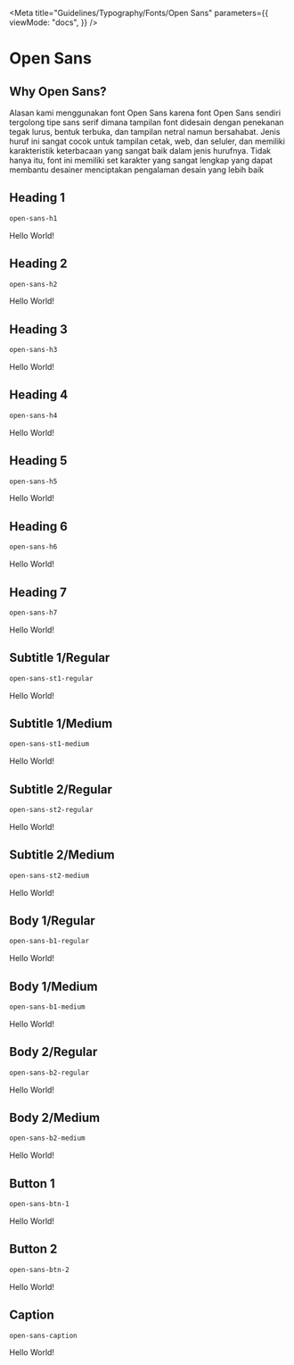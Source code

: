 
<Meta
  title="Guidelines/Typography/Fonts/Open Sans"
  parameters={{
    viewMode: "docs",
  }}
/>

<style>{`
  @import url('https://fonts.googleapis.com/css2?family=Open+Sans:ital,wght@0,300;0,400;0,500;0,600;0,700;0,800;1,300;1,400;1,500;1,600;1,700;1,800&display=swap');

  .sample--container {
    margin-bottom: 70px;
    border-radius: 5px;
    box-shadow: 0 1px 1px rgba(0,0,0,0.11), 
              0 2px 2px rgba(0,0,0,0.11), 
              0 4px 4px rgba(0,0,0,0.11), 
              0 6px 8px rgba(0,0,0,0.11),
              0 8px 16px rgba(0,0,0,0.11);
    padding-left: 5%;
  }

  .open-sans-h1 {
    font-family: "Open Sans", sans-serif;
    font-size: 96px;
    font-style: normal;
    font-weight: 800;
    line-height: 128px;
    letter-spacing: -0.015em;
    text-align: left;
  }

  .open-sans-h2 {
    font-family: "Open Sans", sans-serif;
    font-size: 80px;
    font-style: normal;
    font-weight: 300;
    line-height: 104px;
    letter-spacing: -0.015em;
    text-align: left;
  }

  .open-sans-h3 {
    font-family: "Open Sans", sans-serif;
    font-size: 64px;
    font-style: normal;
    font-weight: 400;
    line-height: 88px;
    letter-spacing: 0.005em;
    text-align: left;
  }

  .open-sans-h4 {
    font-family: "Open Sans", sans-serif;
    font-size: 48px;
    font-style: normal;
    font-weight: 400;
    line-height: 64px;
    letter-spacing: 0.0025em;
    text-align: left;
  }

  .open-sans-h5 {
    font-family: "Open Sans", sans-serif;
    font-size: 32px;
    font-style: normal;
    font-weight: 400;
    line-height: 40px;
    letter-spacing: 0.0025em;
    text-align: left;
  }

  .open-sans-h6 {
    font-family: "Open Sans", sans-serif;
    font-size: 24px;
    font-style: normal;
    font-weight: 600;
    line-height: 32px;
    letter-spacing: 0.0015em;
    text-align: left;
  }

  .open-sans-h7 {
    font-family: "Open Sans", sans-serif;
    font-size: 20px;
    font-style: normal;
    font-weight: 600;
    line-height: 28px;
    letter-spacing: 0.0015em;
    text-align: left;
  }

  .open-sans-st1-regular {
    font-family: "Open Sans", sans-serif;
    font-size: 18px;
    font-style: normal;
    font-weight: 400;
    line-height: 26px;
    letter-spacing: 0.0015em;
    text-align: left;
  }

  .open-sans-st1-semibold {
    font-family: "Open Sans", sans-serif;
    font-size: 18px;
    font-style: normal;
    font-weight: 600;
    line-height: 26px;
    letter-spacing: 0.0015em;
    text-align: left;
  }

  .open-sans-st2-regular {
    font-family: "Open Sans", sans-serif;
    font-size: 14px;
    font-style: normal;
    font-weight: 400;
    line-height: 22px;
    letter-spacing: 0.0015em;
    text-align: left;
  }

  .open-sans-st2-semibold {
    font-family: "Open Sans", sans-serif;
    font-size: 14px;
    font-style: normal;
    font-weight: 600;
    line-height: 22px;
    letter-spacing: 0.0015em;
    text-align: left;
  }

  .open-sans-b1-regular {
    font-family: "Open Sans", sans-serif;
    font-size: 16px;
    font-style: normal;
    font-weight: 400;
    line-height: 24px;
    letter-spacing: 0.0015em;
    text-align: left;
  }

  .open-sans-b1-semibold {
    font-family: "Open Sans", sans-serif;
    font-size: 16px;
    font-style: normal;
    font-weight: 600;
    line-height: 24px;
    letter-spacing: 0.0015em;
    text-align: left;
  }

  .open-sans-b2-regular {
    font-family: "Open Sans", sans-serif;
    font-size: 12px;
    font-style: normal;
    font-weight: 400;
    line-height: 20px;
    letter-spacing: 0.0015em;
    text-align: left;
  }

  .open-sans-b2-semibold {
    font-family: "Open Sans", sans-serif;
    font-size: 12px;
    font-style: normal;
    font-weight: 600;
    line-height: 20px;
    letter-spacing: 0.0015em;
    text-align: left;
  }

  .open-sans-btn-1 {
    font-family: "Open Sans", sans-serif;
    font-size: 14px;
    font-style: normal;
    font-weight: 600;
    line-height: 22px;
    letter-spacing: 0.0015em;
    text-align: left;
  }

  .open-sans-btn-2 {
    font-family: "Open Sans", sans-serif;
    font-size: 14px;
    font-style: normal;
    font-weight: 600;
    line-height: 22px;
    letter-spacing: 0.0015em;
    text-align: left;
  }

  .open-sans-caption {
    font-family: "Open Sans", sans-serif;
    font-size: 12px;
    font-style: normal;
    font-weight: 400;
    line-height: 20px;
    letter-spacing: 0.0015em;
    text-align: left;
  }
`}</style>

# Open Sans

## Why Open Sans?

Alasan kami menggunakan font Open Sans karena font Open Sans sendiri tergolong tipe sans serif dimana tampilan font didesain dengan penekanan tegak lurus, bentuk terbuka, dan tampilan netral namun bersahabat. Jenis huruf ini sangat cocok untuk tampilan cetak, web, dan seluler, dan memiliki karakteristik keterbacaan yang sangat baik dalam jenis hurufnya. Tidak hanya itu, font ini memiliki set karakter yang sangat lengkap yang dapat membantu desainer menciptakan pengalaman desain yang lebih baik

## Heading 1

```css
open-sans-h1
```

<div class="sample--container">
  <p class="open-sans-h1">Hello World!</p>
</div>

## Heading 2

```css
open-sans-h2
```

<div class="sample--container">
  <p class="open-sans-h2">Hello World!</p>
</div>

## Heading 3

```css
open-sans-h3
```

<div class="sample--container">
  <p class="open-sans-h3">Hello World!</p>
</div>

## Heading 4

```css
open-sans-h4
```

<div class="sample--container">
  <p class="open-sans-h4">Hello World!</p>
</div>

## Heading 5

```css
open-sans-h5
```

<div class="sample--container">
  <p class="open-sans-h5">Hello World!</p>
</div>

## Heading 6

```css
open-sans-h6
```

<div class="sample--container">
  <p class="open-sans-h6">Hello World!</p>
</div>

## Heading 7

```css
open-sans-h7
```

<div class="sample--container">
  <p class="open-sans-h7">Hello World!</p>
</div>

## Subtitle 1/Regular

```css
open-sans-st1-regular
```

<div class="sample--container">
  <p class="open-sans-st1-regular">Hello World!</p>
</div>

## Subtitle 1/Medium

```css
open-sans-st1-medium
```

<div class="sample--container">
  <p class="open-sans-st1-medium">Hello World!</p>
</div>

## Subtitle 2/Regular

```css
open-sans-st2-regular
```

<div class="sample--container">
  <p class="open-sans-st2-regular">Hello World!</p>
</div>

## Subtitle 2/Medium

```css
open-sans-st2-medium
```

<div class="sample--container">
  <p class="open-sans-st2-medium">Hello World!</p>
</div>

## Body 1/Regular

```css
open-sans-b1-regular
```

<div class="sample--container">
  <p class="open-sans-b1-regular">Hello World!</p>
</div>

## Body 1/Medium

```css
open-sans-b1-medium
```

<div class="sample--container">
  <p class="open-sans-b1-medium">Hello World!</p>
</div>

## Body 2/Regular

```css
open-sans-b2-regular
```

<div class="sample--container">
  <p class="open-sans-b2-regular">Hello World!</p>
</div>

## Body 2/Medium

```css
open-sans-b2-medium
```

<div class="sample--container">
  <p class="open-sans-b2-medium">Hello World!</p>
</div>

## Button 1

```css
open-sans-btn-1
```

<div class="sample--container">
  <p class="open-sans-btn-1">Hello World!</p>
</div>

## Button 2

```css
open-sans-btn-2
```

<div class="sample--container">
  <p class="open-sans-btn-2">Hello World!</p>
</div>

## Caption

```css
open-sans-caption
```

<div class="sample--container">
  <p class="open-sans-caption">Hello World!</p>
</div>
